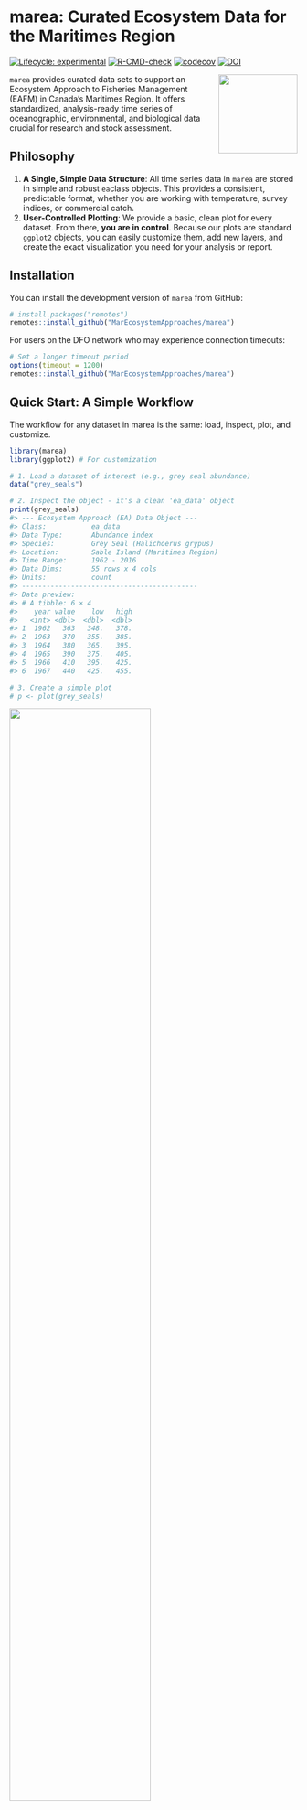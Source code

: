 # marea: Curated Ecosystem Data for the Maritimes Region

<!-- badges: start -->
[![Lifecycle: experimental](https://img.shields.io/badge/lifecycle-experimental-orange.svg)](https://lifecycle.r-lib.org/articles/stages.html#experimental)
[![R-CMD-check](https://github.com/MarEcosystemApproaches/marea/actions/workflows/R-CMD-check.yaml/badge.svg)](https://github.com/MarEcosystemApproaches/marea/actions/workflows/R-CMD-check.yaml)
[![codecov](https://codecov.io/gh/MarEcosystemApproaches/marea/graph/badge.svg?token=93afkFJUVL)](https://codecov.io/gh/MarEcosystemApproaches/marea)
[![DOI](https://zenodo.org/badge/DOI/10.5281/zenodo.15706086.svg)](https://doi.org/10.5281/zenodo.15706086)
<!-- badges: end -->

<img src="marea_logo_jupijkam.png" align="right" height="138" />

`marea` provides curated data sets to support an Ecosystem Approach to Fisheries Management (EAFM) in Canada's Maritimes Region. It offers standardized, analysis-ready time series of oceanographic, environmental, and biological data crucial for research and stock assessment.

## Philosophy


1.  **A Single, Simple Data Structure**: All time series data in `marea` are stored in simple and robust `ea`class objects. This provides a consistent, predictable format, whether you are working with temperature, survey indices, or commercial catch.
2.  **User-Controlled Plotting**: We provide a basic, clean plot for every dataset. From there, **you are in control**. Because our plots are standard `ggplot2` objects, you can easily customize them, add new layers, and create the exact visualization you need for your analysis or report.


## Installation

You can install the development version of `marea` from GitHub:

```r
# install.packages("remotes")
remotes::install_github("MarEcosystemApproaches/marea")
```

For users on the DFO network who may experience connection timeouts:

```r
# Set a longer timeout period
options(timeout = 1200)
remotes::install_github("MarEcosystemApproaches/marea")
```

## Quick Start: A Simple Workflow

The workflow for any dataset in marea is the same: load, inspect, plot, and customize.

```r
library(marea)
library(ggplot2) # For customization

# 1. Load a dataset of interest (e.g., grey seal abundance)
data("grey_seals")

# 2. Inspect the object - it's a clean 'ea_data' object
print(grey_seals)
#> --- Ecosystem Approach (EA) Data Object ---
#> Class:           ea_data 
#> Data Type:       Abundance index 
#> Species:         Grey Seal (Halichoerus grypus) 
#> Location:        Sable Island (Maritimes Region)
#> Time Range:      1962 - 2016 
#> Data Dims:       55 rows x 4 cols 
#> Units:           count 
#> -------------------------------------------
#> Data preview:
#> # A tibble: 6 × 4
#>    year value    low   high
#>   <int> <dbl>  <dbl>  <dbl>
#> 1  1962   363   348.   378.
#> 2  1963   370   355.   385.
#> 3  1964   380   365.   395.
#> 4  1965   390   375.   405.
#> 5  1966   410   395.   425.
#> 6  1967   440   425.   455.

# 3. Create a simple plot
# p <- plot(grey_seals)

```

<img src="man/figures/README-grey-seals-base.png" width="70%" />

```r
# 4. Customize it! Add a confidence ribbon and improve the labels.
# The 'low' and 'high' columns are right there in the data frame.
#custom_plot <- base_plot +
 # geom_ribbon(aes(ymin = low, ymax = high), fill = "skyblue", alpha = 0.5) +
  #labs(
   # title = "Grey Seal Abundance on Sable Island",
    #y = "Estimated Pup Production (count)"
  #) +
  #theme_bw()


```

## Available Data

marea includes a growing list of curated data products. Use marea_metadata() to see what's available.

```r
library(knitr)
kable(marea_metadata())
```

## Documentation

For detailed examples, data sources, and methodologies, please see our vignettes:

*Understanding Generic EA Data Classes*: A guide to the ea classes and the package philosophy.

*Plotting EA Classes*: Examples and details of how to plot ea class objects.

## Citation

If you use marea in a publication, please cite it. You can get the current citation information by running:

```r
citation("marea")
```

## Contributing

We welcome contributions! If you have suggestions, find a bug, or would like to contribute a new dataset, please see our contribution guidelines and open an issue on GitHub.

## Related Work

This package is part of a coordinated effort across DFO regions to standardize access to ecosystem data for fisheries management:

[pacea](https://github.com/pbs-assess/PACea/) - Pacific ecosystem data

[gslea](https://github.com/duplisea/gslea/) - Gulf of St. Lawrence ecosystem data


## Acknowledgments

We acknowledge that this work is done in the traditional and unceded territory of indigenous people who have cared for this land and water for time immemorial. We thank Fisheries and Oceans Canada for funding and acknowledge the many data providers and scientists whose work makes this package possible. 

Special thanks to the oce package team for inspiring the design of the `ea` class system.

Kelley D, Richards C (2025). oce: Analysis of Oceanographic Data. R package version 1.8-4, https://dankelley.github.io/oce/.